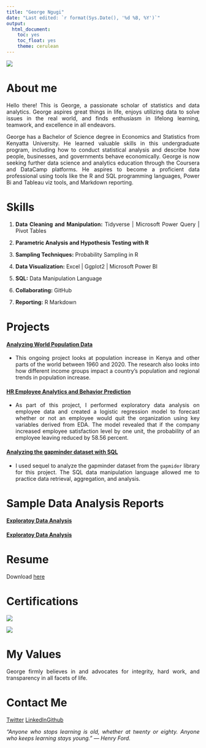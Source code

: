 ```yaml
---
title: "George Ngugi"
date: "Last edited: `r format(Sys.Date(), '%d %B, %Y')`"
output:
  html_document:
    toc: yes
    toc_float: yes
    theme: cerulean
---
```

<style>
body {
text-align: justify}
</style>

![](graphics/me.jpg)


# About me

Hello there! This is George, a passionate scholar of statistics and data analytics. George aspires great things in life, enjoys utilizing data to solve issues in the real world, and finds enthusiasm in lifelong learning, teamwork, and excellence in all endeavors.

George has a Bachelor of Science degree in Economics and Statistics from Kenyatta University. He learned valuable skills in this undergraduate program, including how to conduct statistical analysis and describe how people, businesses, and governments behave economically. George is now seeking further data science and analytics education through the Coursera and DataCamp platforms. He aspires to become a proficient data professional using tools like the R and SQL programming languages, Power Bi and Tableau viz tools, and Markdown reporting.

# Skills
<style>
body {
text-align: left}
</style>
1. **Data Cleaning and Manipulation:** Tidyverse | Microsoft Power Query | Pivot Tables

2. **Parametric Analysis and Hypothesis Testing with R**

3. **Sampling Techniques:** Probability Sampling in R

4. **Data Visualization:** Excel | Ggplot2 | Microsoft Power BI

5. **SQL:** Data Manipulation Language

6. **Collaborating:** GitHub

7. **Reporting:** R Markdown

<style>
body {
text-align: justify}
</style>
# Projects

#### [Analyzing World Population Data](content/script.html)
* This ongoing project looks at population increase in Kenya and other parts of the world between 1960 and 2020. The research also looks into how different income groups impact a country's population and regional trends in population increase.

#### [HR Employee Analytics and Behavior Prediction](content/Project_Report.html)
* As part of this project, I performed exploratory data analysis on employee data and created a logistic regression model to forecast whether or not an employee would quit the organization using key variables derived from EDA. The model revealed that if the company increased employee satisfaction level by one unit, the probability of an employee leaving reduced by 58.56 percent.

#### [Analyzing the gapminder dataset with SQL](content/working-with-the-gapminder-dataset.html)
* I used sequel to analyze the gapminder dataset from the `gapmider` library for this project. The SQL data manipulation language allowed me to practice data retrieval, aggregation, and analysis.

# Sample Data Analysis Reports
#### [Exploratoy Data Analysis](content/gapminder_EDA_report3.html)
#### [Exploratoy Data Analysis](content/gapminder_EDA_report2.html)


# Resume

Download [here](content/my-profile.pdf)

# Certifications
![](graphics/foundation.jpg)

![](graphics/ask.jpg)

# My Values
George firmly believes in and advocates for integrity, hard work, and transparency in all facets of life.

# Contact Me
[Twitter](https://twitter.com/mwangi__george) \hfill [LinkedIn](https://www.linkedin.com/in/georgemwangikenya)\hfill [Github](https://github.com/mwangi-george)

*“Anyone who stops learning is old, whether at twenty or eighty. Anyone who keeps learning stays young.” ― Henry Ford.*
